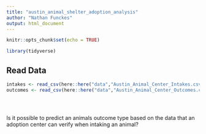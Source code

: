 ```yaml
---
title: "austin_animal_shelter_adoption_analysis"
author: "Nathan Funckes"
output: html_document
---
```


```r
knitr::opts_chunk$set(echo = TRUE)

library(tidyverse)
```

## Read Data

```r

intakes <- read_csv(here::here("data","Austin_Animal_Center_Intakes.csv"))
outcomes <- read_csv(here::here("data","Austin_Animal_Center_Outcomes.csv"))
```
```r


```
```r


```



```r


```


Is it possible to predict an animals outcome type based on the data that an adoption center can verify when intaking an animal?